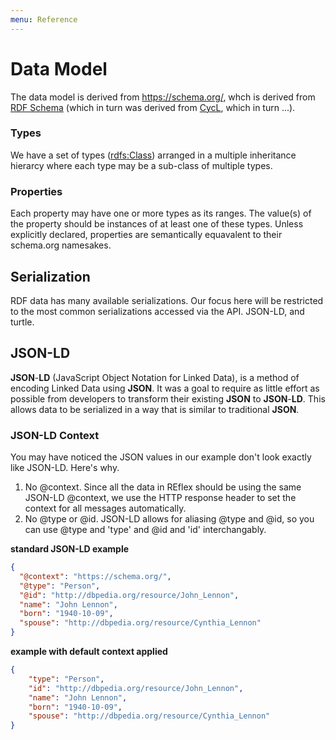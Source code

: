 ```yaml
---
menu: Reference
---
```


# Data Model

The data model is derived from https://schema.org/, whch is  derived from [RDF Schema](https://en.wikipedia.org/wiki/RDF_Schema) (which in turn was derived from [CycL](https://en.wikipedia.org/wiki/CycL), which in turn ...).

### Types

We have a set of types ([rdfs:Class](https://en.wikipedia.org/wiki/RDF_Schema#Classes)) arranged in a multiple inheritance hierarcy where each type may be a sub-class of multiple types.

### Properties

Each property may have one or more types as its ranges. The value(s) of the property should be instances of at least one of these types. Unless explicitly declared, properties are semantically equavalent to their schema.org namesakes.

## Serialization

RDF data has many available serializations.  Our focus here will be restricted to the most common serializations accessed via the API.  JSON-LD, and turtle.

##  JSON-LD

**JSON**-**LD** (JavaScript Object Notation for Linked Data), is a method of encoding Linked Data using **JSON**. It was a goal to require as little effort as possible from developers to transform their existing **JSON** to **JSON**-**LD**. This allows data to be serialized in a way that is similar to traditional **JSON**.

### JSON-LD Context

You may have noticed the JSON values in our example don't look exactly like JSON-LD.  Here's why.  

1. No @context.  Since all the data in REflex should be using the same JSON-LD @context, we use the HTTP response header to set the context for all messages automatically.
2. No @type or @id.  JSON-LD allows for aliasing @type and @id, so you can use @type and 'type' and @id and 'id' interchangably. 

**standard JSON-LD example**

```json
{
  "@context": "https://schema.org/",
  "@type": "Person",
  "@id": "http://dbpedia.org/resource/John_Lennon",
  "name": "John Lennon",
  "born": "1940-10-09",
  "spouse": "http://dbpedia.org/resource/Cynthia_Lennon"
}
```

**example with default context applied**

```json
{
    "type": "Person",
	"id": "http://dbpedia.org/resource/John_Lennon",
	"name": "John Lennon",
	"born": "1940-10-09",
	"spouse": "http://dbpedia.org/resource/Cynthia_Lennon"
}
```

